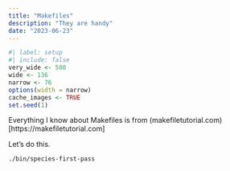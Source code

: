 ```yaml
---
title: "Makefiles"
description: "They are handy"
date: "2023-06-23"
--- 
```


<!--------------- my typical setup ----------------->

```r
#| label: setup
#| include: false
very_wide <- 500
wide <- 136
narrow <- 76
options(width = narrow)
cache_images <- TRUE
set.seed(1)
```

<!--------------- post begins here ----------------->

Everything I know about Makefiles is from (makefiletutorial.com)[https://makefiletutorial.com]

Let's do this.

```bash
./bin/species-first-pass
```

